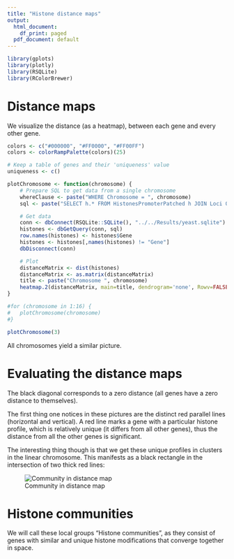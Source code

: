 ```yaml
---
title: "Histone distance maps"
output:
  html_document:
    df_print: paged
  pdf_document: default
---
```


```r
library(gplots)
library(plotly)
library(RSQLite)
library(RColorBrewer)
```

# Distance maps

We visualize the distance (as a heatmap), between each gene and every other gene.


```r
colors <- c("#000000", "#FF0000", "#FF00FF")
colors <- colorRampPalette(colors)(25)

# Keep a table of genes and their 'uniqueness' value
uniqueness <- c()

plotChromosome <- function(chromosome) {
	# Prepare SQL to get data from a single chromosome
	whereClause <- paste("WHERE Chromosome = ", chromosome)
	sql <- paste("SELECT h.* FROM HistonesPromoterPatched h JOIN Loci ON h.Gene = Loci.Gene ", whereClause, " ORDER BY Chromosome, Start")

	# Get data
	conn <- dbConnect(RSQLite::SQLite(), "../../Results/yeast.sqlite")
	histones <- dbGetQuery(conn, sql)
	row.names(histones) <- histones$Gene
	histones <- histones[,names(histones) != "Gene"]
	dbDisconnect(conn)

	# Plot
	distanceMatrix <- dist(histones)
	distanceMatrix <- as.matrix(distanceMatrix)
	title <- paste("Chromosome ", chromosome)
	heatmap.2(distanceMatrix, main=title, dendrogram='none', Rowv=FALSE, Colv=FALSE,trace='none', col=colors)
}

#for (chromosome in 1:16) {
#	plotChromosome(chromosome)
#}

plotChromosome(3)

```

All chromosomes yield a similar picture.

# Evaluating the distance maps

The black diagonal corresponds to a zero distance (all genes have a zero distance to themselves).

The first thing one notices in these pictures are the distinct red parallel lines (horizontal and vertical). A red line marks a gene with a particular histone profile, which is relatively unique (it differs from all other genes), thus the distance from all the other genes is significant.

The interesting thing though is that we get these unique profiles in clusters in the linear chromosome. This manifests as a black rectangle in the intersection of two thick red lines:

![Community in distance map](images/Community.png)

# Histone communities

We will call these local groups "Histone communities", as they consist of genes with similar and unique histone modifications that converge together in space.



